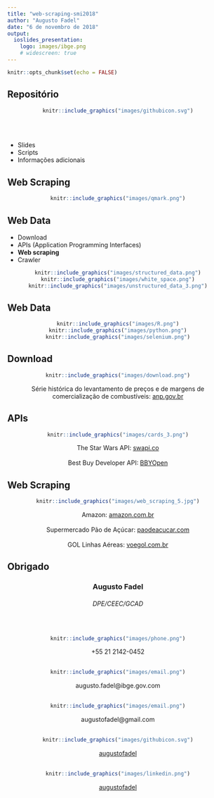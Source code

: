 ```yaml
---
title: "web-scraping-smi2018"
author: "Augusto Fadel"
date: "6 de novembro de 2018"
output: 
  ioslides_presentation:
    logo: images/ibge.png
    # widescreen: true
---
```


```r
knitr::opts_chunk$set(echo = FALSE)
```

## Repositório {.flexbox .vcenter}

<center>

```r
knitr::include_graphics("images/githubicon.svg")
```

</center>

<br><br>

- Slides
- Scripts
- Informações adicionais

## Web Scraping  {.flexbox .vcenter}

<center>

```r
knitr::include_graphics("images/qmark.png")
```

</center>

## Web Data

- Download
- APIs (Application Programming Interfaces)
- **Web scraping**
- Crawler

<center>

```r
knitr::include_graphics("images/structured_data.png")
knitr::include_graphics("images/white_space.png")
knitr::include_graphics("images/unstructured_data_3.png")
```

</center>

## Web Data {.flexbox .vcenter}

<center>

```r
knitr::include_graphics("images/R.png")
knitr::include_graphics("images/python.png")
knitr::include_graphics("images/selenium.png")
```

</center>

## Download {.flexbox .vcenter}

<center>

```r
knitr::include_graphics("images/download.png")
```

Série histórica do levantamento de preços e de margens de comercialização de combustíveis: [anp.gov.br](http://www.anp.gov.br/precos-e-defesa/234-precos/levantamento-de-precos/868-serie-historica-do-levantamento-de-precos-e-de-margens-de-comercializacao-de-combustiveis)

</center>

## APIs {.flexbox .vcenter}

<center>

```r
knitr::include_graphics("images/cards_3.png")
```

The Star Wars API: [swapi.co](https://swapi.co/)  
<br>
Best Buy Developer API: [BBYOpen](https://bestbuyapis.github.io/api-documentation/#overview)

</center>

## Web Scraping {.flexbox .vcenter}

<center>

```r
knitr::include_graphics("images/web_scraping_5.jpg")
```

Amazon: [amazon.com.br](https://www.amazon.com.br/)  
<br>
Supermercado Pão de Açúcar: [paodeacucar.com](https://www.paodeacucar.com/)  
<br>
GOL Linhas Aéreas: [voegol.com.br](https://voegol.com.br/pt)

</center>

## Obrigado {.flexbox .vcenter}

<center>

### **Augusto Fadel**  
###### DPE/CEEC/GCAD  
<br>
```r
knitr::include_graphics("images/phone.png")
```
+55 21 2142-0452  
<br>
```r
knitr::include_graphics("images/email.png")
```
augusto.fadel@ibge.gov.com  
<br>
```r
knitr::include_graphics("images/email.png")
```
augustofadel@gmail.com  
<br>
```r
knitr::include_graphics("images/githubicon.svg")
```
[augustofadel](https://github.com/augustofadel)  
<br>
```r
knitr::include_graphics("images/linkedin.png")
```
[augustofadel](www.linkedin.com/in/augustofadel)

</center>